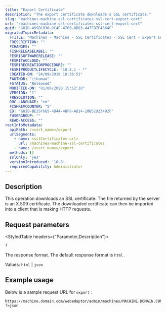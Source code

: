 ```yaml
---
title: "Export Certificate"
description: "The export certificate downloads a SSL certificate."
slug: "machines-machine-ssl-certificates-ssl-cert-export-cert"
url: "/machines-machine-ssl-certificates-ssl-cert-export-cert"
guid: "GUID-499BC030-9C4F-4700-8B83-447FB7F4364F"
migratedTopicMetadata:
  FTITLE: "Machines - Machine - SSL Certificates - SSL Cert - Export Cert"
  FDESCRIPTION: ""
  FCHANGES: ""
  FISHRELEASELABEL: ""
  FESRISOFTWARERELEASE: ""
  FESRITAGCLOUD: ""
  FESRIRECREATIONPROCEDURE: ""
  FESRIPRODUCTLIFECYCLE: "10.8.1 - *"
  CREATED-ON: "24/09/2019 18:38:51"
  FAUTHOR: "ithoman"
  FSTATUS: "Released"
  MODIFIED-ON: "01/06/2020 15:52:18"
  VERSION: "1"
  FRESOLUTION: ""
  DOC-LANGUAGE: "en"
  FISHREVCOUNTER: "5"
  ED: "GUID-BE25F665-4B44-48F6-AB14-20B52D23492F"
  FUSERGROUP: ""
  READ-ACCESS: ""
restInfoMetadata:
  apiPath: /<cert_name>/export
  urlSegments:
    - name: <sslCertificates-url>
      url: /machines-machine-ssl-certificates
    - name: /<cert_name>/export
  methods: []
  sslOnly: 'yes'
  versionIntroduced: '10.8'
  requiredCapability: Administrator
---
```


## Description

This operation downloads an SSL certificate. The file returned by the server is an X.509 certificate. The downloaded certificate can then be imported into a client that is making HTTP requests.

## Request parameters

<StyledTable headers={"Parameter,Description"}>

<StyledTableRow>

<StyledTableCell cellStyle="markdown">

`f` 

</StyledTableCell>

<StyledTableCell cellStyle="markdown">

The response format. The default response format is `html` . 

Values: `html`  \| `json` 

</StyledTableCell>

</StyledTableRow>

</StyledTable>

## Example usage

Below is a sample request URL for `export` :

```other
https://machine.domain.com/webadaptor/admin/machines/MACHINE.DOMAIN.COM/sslcertificates/mycert/export?f=json
```

 
